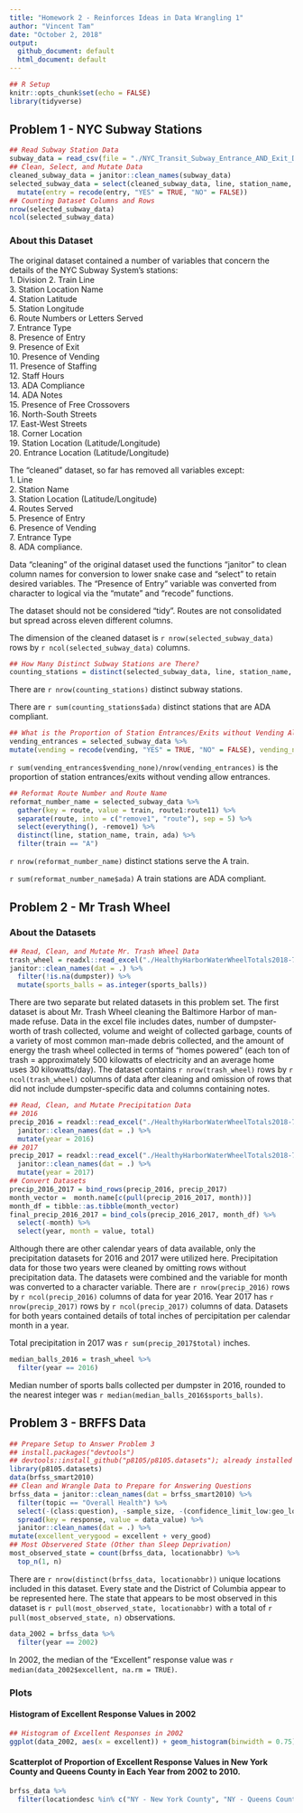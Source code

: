 ```yaml
---
title: "Homework 2 - Reinforces Ideas in Data Wrangling 1"
author: "Vincent Tam"
date: "October 2, 2018"
output: 
  github_document: default
  html_document: default
---
```

```r
## R Setup
knitr::opts_chunk$set(echo = FALSE)
library(tidyverse)
```
## Problem 1 - NYC Subway Stations
```r
## Read Subway Station Data
subway_data = read_csv(file = "./NYC_Transit_Subway_Entrance_AND_Exit_Data.csv")
## Clean, Select, and Mutate Data
cleaned_subway_data = janitor::clean_names(subway_data)
selected_subway_data = select(cleaned_subway_data, line, station_name, station_latitude, station_longitude, route1:route11, entry, vending, entrance_type, ada) %>% 
  mutate(entry = recode(entry, "YES" = TRUE, "NO" = FALSE)) 
## Counting Dataset Columns and Rows
nrow(selected_subway_data)
ncol(selected_subway_data)
```
### About this Dataset
The original dataset contained a number of variables that concern the details of the NYC Subway System's stations:  
1. Division
2. Train Line  
3. Station Location Name  
4. Station Latitude  
5. Station Longitude  
6. Route Numbers or Letters Served  
7. Entrance Type  
8. Presence of Entry  
9. Presence of Exit  
10. Presence of Vending  
11. Presence of Staffing  
12. Staff Hours  
13. ADA Compliance    
14. ADA Notes  
15. Presence of Free Crossovers  
16. North-South Streets  
17. East-West Streets  
18. Corner Location  
19. Station Location (Latitude/Longitude)  
20. Entrance Location (Latitude/Longitude)       

The "cleaned" dataset, so far has removed all variables except:  
1. Line  
2. Station Name  
3. Station Location (Latitude/Longitude)  
4. Routes Served  
5. Presence of Entry  
6. Presence of Vending   
7. Entrance Type  
8. ADA compliance.    

Data "cleaning" of the original dataset used the functions "janitor" to clean column names for conversion to lower snake case and "select" to retain desired variables. The "Presence of Entry" variable was converted from character to logical via the "mutate" and "recode" functions.  

The dataset should not be considered "tidy". Routes are not consolidated but spread across eleven different columns.  

The dimension of the cleaned dataset is `r nrow(selected_subway_data)` rows by `r ncol(selected_subway_data)` columns. 
```r
## How Many Distinct Subway Stations are There?
counting_stations = distinct(selected_subway_data, line, station_name, ada)
```
There are `r nrow(counting_stations)` distinct subway stations.

There are `r sum(counting_stations$ada)` distinct stations that are ADA compliant.
```r
## What is the Proportion of Station Entrances/Exits without Vending Allow Entrance?
vending_entrances = selected_subway_data %>%
mutate(vending = recode(vending, "YES" = TRUE, "NO" = FALSE), vending_none = !(vending == entry))
```
`r sum(vending_entrances$vending_none)/nrow(vending_entrances)` is the proportion of station entrances/exits without vending allow entrances. 
```r
## Reformat Route Number and Route Name
reformat_number_name = selected_subway_data %>% 
  gather(key = route, value = train, route1:route11) %>%
  separate(route, into = c("remove1", "route"), sep = 5) %>%
  select(everything(), -remove1) %>% 
  distinct(line, station_name, train, ada) %>% 
  filter(train == "A")
```
`r nrow(reformat_number_name)` distinct stations serve the A train.

`r sum(reformat_number_name$ada)` A train stations are ADA compliant.

## Problem 2 - Mr Trash Wheel
### About the Datasets
```r
## Read, Clean, and Mutate Mr. Trash Wheel Data
trash_wheel = readxl::read_excel("./HealthyHarborWaterWheelTotals2018-7-28.xlsx", sheet = "Mr. Trash Wheel", range = "A2:N258") %>%
janitor::clean_names(dat = .) %>%
  filter(!is.na(dumpster)) %>%
  mutate(sports_balls = as.integer(sports_balls))
```
There are two separate but related datasets in this problem set. The first dataset is about Mr. Trash Wheel cleaning the Baltimore Harbor of man-made refuse. Data in the excel file includes dates, number of dumpster-worth of trash collected, volume and weight of collected garbage, counts of a variety of most common man-made debris collected, and the amount of energy the trash wheel collected in terms of "homes powered" (each ton of trash = approximately 500 kilowatts of electricity and an average home uses 30 kilowatts/day). The dataset contains `r nrow(trash_wheel)` rows by `r ncol(trash_wheel)` columns of data after cleaning and omission of rows that did not include dumpster-specific data and columns containing notes.  
```r
## Read, Clean, and Mutate Precipitation Data
## 2016
precip_2016 = readxl::read_excel("./HealthyHarborWaterWheelTotals2018-7-28.xlsx", sheet = "2016 Precipitation", range = "A2:B14") %>%
  janitor::clean_names(dat = .) %>%
  mutate(year = 2016) 
## 2017
precip_2017 = readxl::read_excel("./HealthyHarborWaterWheelTotals2018-7-28.xlsx", sheet = "2017 Precipitation", range = "A2:B14") %>%  
  janitor::clean_names(dat = .) %>%
  mutate(year = 2017)
## Convert Datasets 
precip_2016_2017 = bind_rows(precip_2016, precip_2017)
month_vector =  month.name[c(pull(precip_2016_2017, month))]
month_df = tibble::as.tibble(month_vector) 
final_precip_2016_2017 = bind_cols(precip_2016_2017, month_df) %>%
  select(-month) %>%
  select(year, month = value, total)
```

Although there are other calendar years of data available, only the precipitation datasets for 2016 and 2017 were utilized here. Precipitation data for those two years were cleaned by omitting rows without precipitation data. The datasets were combined and the variable for month was converted to a character variable. There are `r nrow(precip_2016)` rows by `r ncol(precip_2016)` columns of data for year 2016. Year 2017 has `r nrow(precip_2017)` rows by `r ncol(precip_2017)` columns of data. Datasets for both years contained details of total inches of percipitation per calendar month in a year. 

Total precipitation in 2017 was `r sum(precip_2017$total)` inches.
```r
median_balls_2016 = trash_wheel %>% 
  filter(year == 2016) 
```
Median number of sports balls collected per dumpster in 2016, rounded to the nearest integer was `r median(median_balls_2016$sports_balls)`.

## Problem 3 - BRFFS Data
```r
## Prepare Setup to Answer Problem 3
## install.packages("devtools")
## devtools::install_github("p8105/p8105.datasets"); already installed but do not want to install every time
library(p8105.datasets)
data(brfss_smart2010)
## Clean and Wrangle Data to Prepare for Answering Questions
brfss_data = janitor::clean_names(dat = brfss_smart2010) %>%
  filter(topic == "Overall Health") %>%
  select(-(class:question), -sample_size, -(confidence_limit_low:geo_location)) %>%
  spread(key = response, value = data_value) %>%
  janitor::clean_names(dat = .) %>%   
mutate(excellent_verygood = excellent + very_good)
## Most Observered State (Other than Sleep Deprivation)
most_observed_state = count(brfss_data, locationabbr) %>%
  top_n(1, n) 
```
There are `r nrow(distinct(brfss_data, locationabbr))` unique locations included in this dataset. Every state and the District of Columbia appear to be represented here. The state that appears to be most observed in this dataset is `r pull(most_observed_state, locationabbr)` with a total of `r pull(most_observed_state, n)` observations. 
```r
data_2002 = brfss_data %>% 
  filter(year == 2002)
```
In 2002, the median of the “Excellent” response value was `r median(data_2002$excellent, na.rm = TRUE)`. 

### Plots
#### Histogram of Excellent Response Values in 2002
```r
## Histogram of Excellent Responses in 2002
ggplot(data_2002, aes(x = excellent)) + geom_histogram(binwidth = 0.75)
```

#### Scatterplot of Proportion of Excellent Response Values in New York County and Queens County in Each Year from 2002 to 2010.
```r
brfss_data %>%
  filter(locationdesc %in% c("NY - New York County", "NY - Queens County"), year %in% c("2002":"2012")) %>% ggplot(aes(x = year, y = excellent, color = locationdesc)) + geom_point() + scale_x_continuous(breaks = c(2002, 2003, 2004, 2005, 2006, 2007, 2008, 2009, 2010))
```